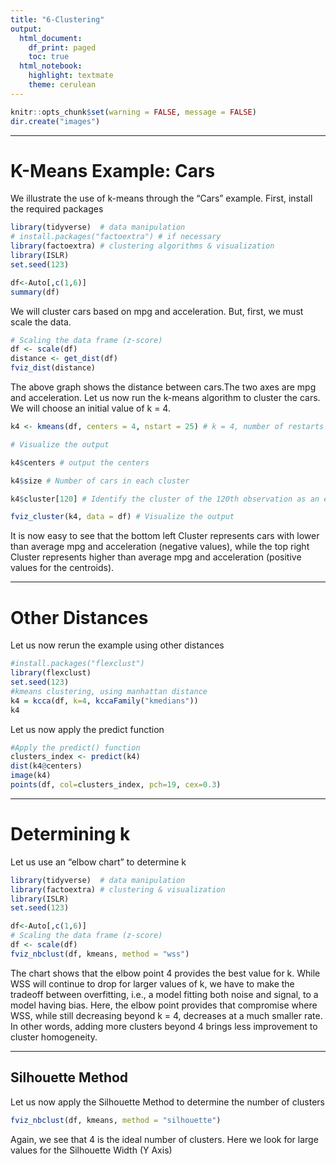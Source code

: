 ```yaml
---
title: "6-Clustering"
output:
  html_document:
    df_print: paged
    toc: true
  html_notebook:
    highlight: textmate
    theme: cerulean
---
```


```r
knitr::opts_chunk$set(warning = FALSE, message = FALSE)
dir.create("images")
```

***

# K-Means Example: Cars

We illustrate the use of k-means through the "Cars" example. First, install the required packages
```r
library(tidyverse)  # data manipulation
# install.packages("factoextra") # if necessary
library(factoextra) # clustering algorithms & visualization
library(ISLR)
set.seed(123)

df<-Auto[,c(1,6)]
summary(df)
```

We will cluster cars based on mpg and acceleration. But, first, we must scale the data.
```r
# Scaling the data frame (z-score) 
df <- scale(df)
distance <- get_dist(df)
fviz_dist(distance)
```

The above graph shows the distance between cars.The two axes are mpg and acceleration. Let us now run the k-means algorithm to cluster the cars. We will choose an initial value of k = 4.
```r
k4 <- kmeans(df, centers = 4, nstart = 25) # k = 4, number of restarts = 25

# Visualize the output

k4$centers # output the centers

k4$size # Number of cars in each cluster

k4$cluster[120] # Identify the cluster of the 120th observation as an example

fviz_cluster(k4, data = df) # Visualize the output
```

It is now easy to see that the bottom left Cluster represents cars with lower than average mpg and acceleration (negative values), while the top right Cluster  represents higher than average mpg and acceleration (positive values for the centroids). 

***

# Other Distances

Let us now rerun the example using other distances
```r
#install.packages("flexclust")
library(flexclust)
set.seed(123)
#kmeans clustering, using manhattan distance
k4 = kcca(df, k=4, kccaFamily("kmedians"))
k4
```

Let us now apply the predict function
```r
#Apply the predict() function
clusters_index <- predict(k4)
dist(k4@centers)
image(k4)
points(df, col=clusters_index, pch=19, cex=0.3)
```

***

# Determining k

Let us use an "elbow chart" to determine k
```r
library(tidyverse)  # data manipulation
library(factoextra) # clustering & visualization
library(ISLR)
set.seed(123)

df<-Auto[,c(1,6)]
# Scaling the data frame (z-score) 
df <- scale(df)
fviz_nbclust(df, kmeans, method = "wss")
```

The chart shows that the elbow point 4 provides the best value for k. While WSS will continue to drop for larger values of k, we have to make the tradeoff between overfitting, i.e., a model fitting both noise and signal, to a model having bias. Here, the elbow point provides that compromise where WSS, while still decreasing beyond k = 4, decreases at a much smaller rate. In other words, adding more clusters beyond 4 brings less improvement to cluster homogeneity.

***

## Silhouette Method

Let us now apply the Silhouette Method to determine the number of clusters
```r
fviz_nbclust(df, kmeans, method = "silhouette")
```

Again, we see that 4 is the ideal number of clusters. Here we look for large values for the Silhouette Width (Y Axis)
